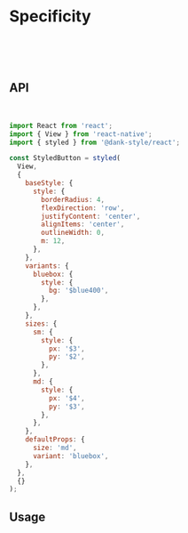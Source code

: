 
<Meta title="api/Specificity" />

# Specificity

<br />
<br />
<br />

## API

<br />

```jsx
import React from 'react';
import { View } from 'react-native';
import { styled } from '@dank-style/react';

const StyledButton = styled(
  View,
  {
    baseStyle: {
      style: {
        borderRadius: 4,
        flexDirection: 'row',
        justifyContent: 'center',
        alignItems: 'center',
        outlineWidth: 0,
        m: 12,
      },
    },
    variants: {
      bluebox: {
        style: {
          bg: '$blue400',
        },
      },
    },
    sizes: {
      sm: {
        style: {
          px: '$3',
          py: '$2',
        },
      },
      md: {
        style: {
          px: '$4',
          py: '$3',
        },
      },
    },
    defaultProps: {
      size: 'md',
      variant: 'bluebox',
    },
  },
  {}
);
```

## Usage

<Canvas>
  <Story id="api-stories-basestylevariantsizes--base-style-variant-sizes" />
</Canvas>

<!-- ```jsx
  return (
    <Wrapper>
      <View style={{ display: 'flex', flexDirection: 'row' }}>
        <View>
          <StyledButton size="sm">
            <Text>bluebox - sm</Text>
          </StyledButton>
          <StyledButton variant="greenbox" size="sm">
            <Text>greenbox - sm</Text>
          </StyledButton>
          <StyledButton variant="yellowbox" size="sm">
            <Text>yellowbox - sm</Text>
          </StyledButton>
        </View>
        <View>
          <StyledButton>
            <Text>bluebox - md</Text>
          </StyledButton>
          <StyledButton variant="greenbox">
            <Text>greenbox -md</Text>
          </StyledButton>
          <StyledButton variant="yellowbox">
            <Text>yellowbox - md</Text>
          </StyledButton>
        </View>
      </View>
    </Wrapper>
  );
}
``` -->
